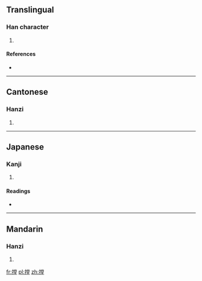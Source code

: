 ==Translingual==

===Han character===
{{Han char|rn=64|rad=手|as=11|sn=14|four=|canj=手火月土 (QFBG)}}

# {{defn|Han|sort=手11}}

====References====
* {{Han ref|kx=0449.360|dkj=12586|dj=0800.200|hdz=31945.060|uh=645A|ud=25690}}

----

==Cantonese==

===Hanzi===
{{yue-hanzi|jyut=}}

# {{defn|lang=yue|sort=手11}}

----

==Japanese==

===Kanji===
{{ja-kanji|grade=|rs=手11}}

# {{defn|lang=ja|sort=手11}}

====Readings====
* {{ja-readings|on=[[とう]] (tō), [[どう]] (dō), [[ちょう]] (chō)|kun=[[とめる]] (tomeru)}}

----

==Mandarin==

===Hanzi===
{{cmn-hanzi|pin=[[táng]] ([[tang2]])|wg=t'ang<sup>2</sup>}}

# {{defn|lang=cmn|sort=手11}}

[[fr:摚]]
[[pl:摚]]
[[zh:摚]]